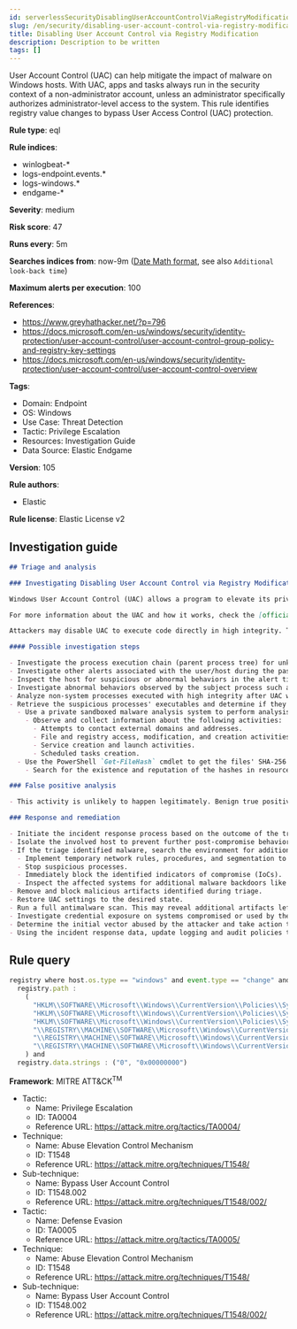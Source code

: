 ```yaml
---
id: serverlessSecurityDisablingUserAccountControlViaRegistryModification
slug: /en/security/disabling-user-account-control-via-registry-modification
title: Disabling User Account Control via Registry Modification
description: Description to be written
tags: []
---
```


<div id="disabling-user-account-control-via-registry-modification"></div>

User Account Control (UAC) can help mitigate the impact of malware on Windows hosts. With UAC, apps and tasks always run in the security context of a non-administrator account, unless an administrator specifically authorizes administrator-level access to the system. This rule identifies registry value changes to bypass User Access Control (UAC) protection.

**Rule type**: eql

**Rule indices**: 

* winlogbeat-*
* logs-endpoint.events.*
* logs-windows.*
* endgame-*

**Severity**: medium

**Risk score**: 47

**Runs every**: 5m

**Searches indices from**: now-9m ([Date Math format](((ref))/common-options.html#date-math), see also <DocLink id="serverlessSecurityRulesUiCreate" section="set-the-rules-schedule">`Additional look-back time`</DocLink>)

**Maximum alerts per execution**: 100

**References**: 

* https://www.greyhathacker.net/?p=796
* https://docs.microsoft.com/en-us/windows/security/identity-protection/user-account-control/user-account-control-group-policy-and-registry-key-settings
* https://docs.microsoft.com/en-us/windows/security/identity-protection/user-account-control/user-account-control-overview

**Tags**: 

* Domain: Endpoint
* OS: Windows
* Use Case: Threat Detection
* Tactic: Privilege Escalation
* Resources: Investigation Guide
* Data Source: Elastic Endgame

**Version**: 105

**Rule authors**: 

* Elastic

**Rule license**: Elastic License v2

## Investigation guide

```markdown
## Triage and analysis

### Investigating Disabling User Account Control via Registry Modification

Windows User Account Control (UAC) allows a program to elevate its privileges (tracked as low to high integrity levels) to perform a task under administrator-level permissions, possibly by prompting the user for confirmation. UAC can deny an operation under high-integrity enforcement, or allow the user to perform the action if they are in the local administrators group and enter an administrator password when prompted.

For more information about the UAC and how it works, check the [official Microsoft docs page](https://docs.microsoft.com/en-us/windows/security/identity-protection/user-account-control/how-user-account-control-works).

Attackers may disable UAC to execute code directly in high integrity. This rule identifies registry value changes to bypass the UAC protection.

#### Possible investigation steps

- Investigate the process execution chain (parent process tree) for unknown processes. Examine their executable files for prevalence, whether they are located in expected locations, and if they are signed with valid digital signatures.
- Investigate other alerts associated with the user/host during the past 48 hours.
- Inspect the host for suspicious or abnormal behaviors in the alert timeframe.
- Investigate abnormal behaviors observed by the subject process such as network connections, registry or file modifications, and any spawned child processes.
- Analyze non-system processes executed with high integrity after UAC was disabled for unknown or suspicious processes.
- Retrieve the suspicious processes' executables and determine if they are malicious:
  - Use a private sandboxed malware analysis system to perform analysis.
    - Observe and collect information about the following activities:
      - Attempts to contact external domains and addresses.
      - File and registry access, modification, and creation activities.
      - Service creation and launch activities.
      - Scheduled tasks creation.
  - Use the PowerShell `Get-FileHash` cmdlet to get the files' SHA-256 hash values.
    - Search for the existence and reputation of the hashes in resources like VirusTotal, Hybrid-Analysis, CISCO Talos, Any.run, etc.

### False positive analysis

- This activity is unlikely to happen legitimately. Benign true positives (B-TPs) can be added as exceptions if necessary.

### Response and remediation

- Initiate the incident response process based on the outcome of the triage.
- Isolate the involved host to prevent further post-compromise behavior.
- If the triage identified malware, search the environment for additional compromised hosts.
  - Implement temporary network rules, procedures, and segmentation to contain the malware.
  - Stop suspicious processes.
  - Immediately block the identified indicators of compromise (IoCs).
  - Inspect the affected systems for additional malware backdoors like reverse shells, reverse proxies, or droppers that attackers could use to reinfect the system.
- Remove and block malicious artifacts identified during triage.
- Restore UAC settings to the desired state.
- Run a full antimalware scan. This may reveal additional artifacts left in the system, persistence mechanisms, and malware components.
- Investigate credential exposure on systems compromised or used by the attacker to ensure all compromised accounts are identified. Reset passwords for these accounts and other potentially compromised credentials, such as email, business systems, and web services.
- Determine the initial vector abused by the attacker and take action to prevent reinfection through the same vector.
- Using the incident response data, update logging and audit policies to improve the mean time to detect (MTTD) and the mean time to respond (MTTR).
```

## Rule query

```js
registry where host.os.type == "windows" and event.type == "change" and
  registry.path :
    (
      "HKLM\\SOFTWARE\\Microsoft\\Windows\\CurrentVersion\\Policies\\System\\EnableLUA",
      "HKLM\\SOFTWARE\\Microsoft\\Windows\\CurrentVersion\\Policies\\System\\ConsentPromptBehaviorAdmin",
      "HKLM\\SOFTWARE\\Microsoft\\Windows\\CurrentVersion\\Policies\\System\\PromptOnSecureDesktop",
      "\\REGISTRY\\MACHINE\\SOFTWARE\\Microsoft\\Windows\\CurrentVersion\\Policies\\System\\EnableLUA",
      "\\REGISTRY\\MACHINE\\SOFTWARE\\Microsoft\\Windows\\CurrentVersion\\Policies\\System\\ConsentPromptBehaviorAdmin",
      "\\REGISTRY\\MACHINE\\SOFTWARE\\Microsoft\\Windows\\CurrentVersion\\Policies\\System\\PromptOnSecureDesktop"
    ) and
  registry.data.strings : ("0", "0x00000000")

```

**Framework**: MITRE ATT&CK<sup>TM</sup>

* Tactic:
    * Name: Privilege Escalation
    * ID: TA0004
    * Reference URL: https://attack.mitre.org/tactics/TA0004/
* Technique:
    * Name: Abuse Elevation Control Mechanism
    * ID: T1548
    * Reference URL: https://attack.mitre.org/techniques/T1548/
* Sub-technique:
    * Name: Bypass User Account Control
    * ID: T1548.002
    * Reference URL: https://attack.mitre.org/techniques/T1548/002/
* Tactic:
    * Name: Defense Evasion
    * ID: TA0005
    * Reference URL: https://attack.mitre.org/tactics/TA0005/
* Technique:
    * Name: Abuse Elevation Control Mechanism
    * ID: T1548
    * Reference URL: https://attack.mitre.org/techniques/T1548/
* Sub-technique:
    * Name: Bypass User Account Control
    * ID: T1548.002
    * Reference URL: https://attack.mitre.org/techniques/T1548/002/

